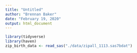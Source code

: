 ```yaml
---
title: "Untitled"
author: "Brennan Baker"
date: "February 19, 2020"
output: html_document
---
```

```r
library(tidyverse)
library(haven)
zip_birth_data <- read_sas("./data/zipall_1113.sas7bdat")
```

